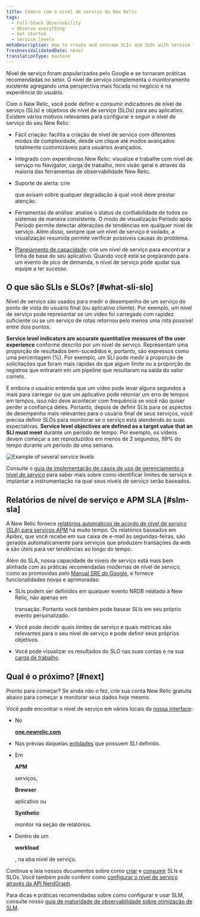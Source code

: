 ```yaml
---
title: Comece com o nível de serviço da New Relic
tags:
  - Full-Stack Observability
  - Observe everything
  - Get started
  - Service levels
metaDescription: How to create and consume SLIs and SLOs with service level management in New Relic.
freshnessValidatedDate: never
translationType: machine
---
```



Nível de serviço foram popularizados pelo Google e se tornaram práticas recomendadas no setor. O nível de serviço complementa o monitoramento existente agregando uma perspectiva mais focada no negócio e na experiência do usuário.

Com o New Relic, você pode definir e consumir indicadores de nível de serviço (SLIs) e objetivos de nível de serviço (SLOs) para seu aplicativo. Existem vários motivos relevantes para configurar e seguir o nível de serviço do seu New Relic:

* Fácil criação: facilita a criação de nível de serviço com diferentes modos de complexidade, desde um clique até modos avançados totalmente customizáveis para usuários avançados.

* Integrado com experiências New Relic: visualize e trabalhe com nível de serviço no Navigator, carga de trabalho, mini visão geral e através da maioria das ferramentas de observabilidade New Relic.

* Suporte de alerta: crie

  <InlinePopover type="alerts"/>

  que avisam sobre qualquer degradação à qual você deve prestar atenção.

* Ferramentas de análise: analise o status de confiabilidade de todos os sistemas de maneira consistente. O modo de visualização Período após Período permite detectar alterações de tendências em qualquer nível de serviço. Além disso, sempre que um nível de serviço é violado, a visualização resumida permite verificar possíveis causas do problema.

* [Planejamento de capacidade](/docs/journey-demand/get-started): crie um nível de serviço para encontrar a linha de base do seu aplicativo. Quando você está se preparando para um evento de pico de demanda, o nível de serviço pode ajudar sua equipe a ter sucesso.

## O que são SLIs e SLOs? [#what-sli-slo]

Nível de serviço são usados para medir o desempenho de um serviço do ponto de vista do usuário final (ou aplicativo cliente). Por exemplo, um nível de serviço pode representar se um vídeo foi carregado com rapidez suficiente ou se um serviço de rotas retornou pelo menos uma rota possível entre dois pontos.

<DoNotTranslate>**Service level indicators are accurate quantitative measures of the user experience**</DoNotTranslate> conforme descrito por um nível de serviço. Representam uma proporção de resultados bem-sucedidos e, portanto, são expressos como uma percentagem (%). Por exemplo, um SLI pode medir a proporção de solicitações que foram mais rápidas do que algum limite ou a proporção de registros que entraram em um pipeline que resultaram na saída do valor correto.

E embora o usuário entenda que um vídeo pode levar alguns segundos a mais para carregar ou que um aplicativo pode retornar um erro de tempos em tempos, isso não deve acontecer com frequência se você não quiser perder a confiança deles. Portanto, depois de definir SLIs para os aspectos de desempenho mais relevantes para o usuário final de seus serviços, você precisa definir SLOs para monitorar se o serviço está atendendo às suas expectativas. <DoNotTranslate>**Service level objectives are defined as a target value that an SLI must meet**</DoNotTranslate> durante um período de tempo. Por exemplo, os vídeos devem começar a ser reproduzidos em menos de 2 segundos, 99% do tempo durante um período de uma semana.

<img
  title="Example of several service levels.png"
  alt="Example of several service levels"
  src={slmServiceLevelsOverview}
/>

Consulte o [guia de implementação de casos de uso de gerenciamento a nível de serviço](/docs/new-relic-solutions/observability-maturity/uptime-performance-reliability/slm-implementation-guide/) para saber mais sobre como identificar limites de serviço e implantar a instrumentação na qual seus níveis de serviço serão baseados.

## Relatórios de nível de serviço e APM SLA [#slm-sla]

A New Relic fornece [relatórios automáticos de acordo de nível de serviço (SLA) para serviços APM](/docs/apm/reports/service-level-agreements/apm-sla-reports/) há muito tempo. Os relatórios baseados em Apdex, que você recebe em sua caixa de e-mail às segundas-feiras, são gerados automaticamente para serviços que produzem transações da web e são úteis para ver tendências ao longo do tempo.

Além do SLA, nossa capacidade de níveis de serviço está mais bem alinhada com as práticas recomendadas modernas de nível de serviço, como as promovidas pelo [Manual SRE do Google](https://sre.google/books/), e fornece funcionalidades novas e aprimoradas:

* SLIs podem ser definidos em qualquer evento NRDB relatado à New Relic, não apenas em

  <InlinePopover type="apm"/>

  transação. Portanto você também pode basear SLIs em seu próprio evento personalizado.

* Você pode decidir quais limites de serviço e quais métricas são relevantes para o seu nível de serviço e pode definir seus próprios objetivos.

* Você pode visualizar os resultados do SLO nas suas contas e na sua [carga de trabalho](/docs/new-relic-one/use-new-relic-one/workloads/workloads-isolate-resolve-incidents-faster/).

## Qual é o próximo? [#next]

Pronto para começar? Se ainda não o fez, crie sua conta New Relic gratuita abaixo para começar a monitorar seus dados hoje mesmo.

<InlineSignup/>

Você pode encontrar o nível de serviço em vários locais da [nossa interface](https://one.newrelic.com):

* No

  <DoNotTranslate>**[one.newrelic.com](https://one.newrelic.com/all-capabilities)**</DoNotTranslate>

* Nas prévias daquelas [entidades](/docs/new-relic-one/use-new-relic-one/core-concepts/what-entity-new-relic/) que possuem SLI definido.

* Em

  <DoNotTranslate>**APM**</DoNotTranslate>

  serviços,

  <DoNotTranslate>**Browser**</DoNotTranslate>

  aplicativo ou

  <DoNotTranslate>**Synthetic**</DoNotTranslate>

  monitor na seção de relatórios.

* Dentro de um

  <DoNotTranslate>**workload**</DoNotTranslate>

  , na aba nível de serviço.

Continue e leia nossos documentos sobre como [criar](/docs/service-level-management/create-slm) e [consumir](/docs/service-level-management/consume-slm) SLIs e SLOs. Você também pode conferir como [configurar o nível de serviço através da API NerdGraph](/docs/apis/nerdgraph/examples/nerdgraph-slm/).

Para dicas e práticas recomendadas sobre como configurar e usar SLM, consulte nosso [guia de maturidade de observabilidade sobre otimização de SLM](/docs/new-relic-solutions/observability-maturity/uptime-performance-reliability/optimize-slm-guide).